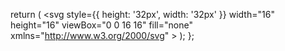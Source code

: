   return (
    <svg
      style={{ height: '32px', width: '32px' }}
      width="16"
      height="16"
      viewBox="0 0 16 16"
      fill="none"
      xmlns="http://www.w3.org/2000/svg"
    >
      <g id="State=Default, Type=language-ai">
        <g id="language-ai">
          <path
            d="M0 6.4C0 4.15979 0 3.03969 0.435974 2.18404C0.819467 1.43139 1.43139 0.819467 2.18404 0.435974C3.03969 0 4.15979 0 6.4 0H9.6C11.8402 0 12.9603 0 13.816 0.435974C14.5686 0.819467 15.1805 1.43139 15.564 2.18404C16 3.03969 16 4.15979 16 6.4V9.6C16 11.8402 16 12.9603 15.564 13.816C15.1805 14.5686 14.5686 15.1805 13.816 15.564C12.9603 16 11.8402 16 9.6 16H6.4C4.15979 16 3.03969 16 2.18404 15.564C1.43139 15.1805 0.819467 14.5686 0.435974 13.816C0 12.9603 0 11.8402 0 9.6V6.4Z"
            fill="#03EAB3"
          />
          <g id="stars-02">
            <path
              id="Fill"
              d="M8.50653 3.43994L9.38518 5.72443C9.52807 6.09593 9.59951 6.28169 9.71061 6.43793C9.80908 6.57641 9.93007 6.6974 10.0685 6.79586C10.2248 6.90696 10.4105 6.9784 10.782 7.12129L13.0665 7.99994L10.782 8.87859C10.4105 9.02148 10.2248 9.09292 10.0685 9.20402C9.93007 9.30248 9.80908 9.42347 9.71061 9.56195C9.59951 9.7182 9.52807 9.90395 9.38518 10.2754L8.50653 12.5599L7.62788 10.2755C7.485 9.90395 7.41355 9.7182 7.30246 9.56195C7.20399 9.42347 7.083 9.30248 6.94452 9.20402C6.78828 9.09292 6.60253 9.02148 6.23102 8.87859L3.94653 7.99994L6.23102 7.12129C6.60253 6.97841 6.78828 6.90696 6.94452 6.79586C7.083 6.6974 7.20399 6.57641 7.30245 6.43793C7.41355 6.28169 7.485 6.09593 7.62788 5.72443L8.50653 3.43994Z"
              fill="white"
            />
            <path
              id="Icon (Stroke)"
              fill-rule="evenodd"
              clip-rule="evenodd"
              d="M4.19995 2.36328C4.51475 2.36328 4.76995 2.61848 4.76995 2.93328V3.62995H5.46661C5.78142 3.62995 6.03661 3.88515 6.03661 4.19995C6.03661 4.51475 5.78142 4.76995 5.46661 4.76995H4.76995V5.46661C4.76995 5.78142 4.51475 6.03661 4.19995 6.03661C3.88515 6.03661 3.62995 5.78142 3.62995 5.46661V4.76995H2.93328C2.61848 4.76995 2.36328 4.51475 2.36328 4.19995C2.36328 3.88515 2.61848 3.62995 2.93328 3.62995H3.62995V2.93328C3.62995 2.61848 3.88515 2.36328 4.19995 2.36328ZM8.50661 2.86995C8.74246 2.86995 8.95396 3.0152 9.03862 3.23533L9.91727 5.51982C10.0706 5.91858 10.1155 6.02365 10.1752 6.10763C10.2368 6.19417 10.3124 6.26979 10.3989 6.33133C10.4829 6.39105 10.588 6.43592 10.9867 6.58929L13.2712 7.46794C13.4914 7.55261 13.6366 7.7641 13.6366 7.99995C13.6366 8.2358 13.4914 8.44729 13.2712 8.53195L10.9867 9.4106C10.588 9.56397 10.4829 9.60885 10.3989 9.66856C10.3124 9.7301 10.2368 9.80572 10.1752 9.89227C10.1155 9.97625 10.0706 10.0813 9.91727 10.4801L9.03862 12.7646C8.95396 12.9847 8.74246 13.1299 8.50661 13.1299C8.27076 13.1299 8.05927 12.9847 7.97461 12.7646L7.09596 10.4801C6.94259 10.0813 6.89771 9.97624 6.838 9.89227C6.77646 9.80572 6.70084 9.7301 6.61429 9.66856C6.53032 9.60885 6.42524 9.56397 6.02649 9.4106L3.742 8.53195C3.52187 8.44729 3.37661 8.2358 3.37661 7.99995C3.37661 7.7641 3.52187 7.55261 3.742 7.46794L6.02649 6.58929C6.42524 6.43592 6.53031 6.39105 6.61429 6.33133C6.70084 6.26979 6.77646 6.19417 6.838 6.10763C6.89771 6.02365 6.94259 5.91858 7.09596 5.51982L7.97461 3.23533C8.05927 3.0152 8.27076 2.86995 8.50661 2.86995ZM8.50661 5.02778L8.15997 5.92906C8.15281 5.94768 8.14575 5.96607 8.13877 5.98424C8.01678 6.30202 7.92077 6.5521 7.76707 6.76825C7.63168 6.95866 7.46532 7.12502 7.27492 7.26041C7.05876 7.4141 6.80868 7.51011 6.49091 7.6321C6.47274 7.63908 6.45434 7.64614 6.43572 7.6533L5.53445 7.99995L6.43572 8.34659C6.45434 8.35375 6.47274 8.36081 6.49091 8.36779C6.80869 8.48979 7.05876 8.58579 7.27492 8.73949C7.46532 8.87488 7.63168 9.04124 7.76707 9.23164C7.92077 9.4478 8.01678 9.69788 8.13877 10.0156C8.14575 10.0338 8.15281 10.0522 8.15997 10.0708L8.50661 10.9721L8.85326 10.0708C8.86042 10.0522 8.86748 10.0338 8.87446 10.0157C8.99645 9.69788 9.09246 9.4478 9.24616 9.23164C9.38155 9.04124 9.5479 8.87488 9.73831 8.73949C9.95446 8.58579 10.2045 8.48978 10.5223 8.36779C10.5405 8.36081 10.5589 8.35375 10.5775 8.34659L11.4788 7.99995L10.5775 7.6533C10.5589 7.64614 10.5405 7.63908 10.5223 7.6321C10.2045 7.51011 9.95446 7.4141 9.73831 7.26041C9.5479 7.12501 9.38155 6.95866 9.24616 6.76825C9.09246 6.5521 8.99645 6.30202 8.87446 5.98424C8.86748 5.96607 8.86042 5.94768 8.85326 5.92906L8.50661 5.02778ZM4.19995 9.96328C4.51475 9.96328 4.76995 10.2185 4.76995 10.5333V11.2299H5.46661C5.78142 11.2299 6.03661 11.4851 6.03661 11.7999C6.03661 12.1147 5.78142 12.3699 5.46661 12.3699H4.76995V13.0666C4.76995 13.3814 4.51475 13.6366 4.19995 13.6366C3.88515 13.6366 3.62995 13.3814 3.62995 13.0666V12.3699H2.93328C2.61848 12.3699 2.36328 12.1147 2.36328 11.7999C2.36328 11.4851 2.61848 11.2299 2.93328 11.2299H3.62995V10.5333C3.62995 10.2185 3.88515 9.96328 4.19995 9.96328Z"
              fill="#181818"
            />
          </g>
        </g>
      </g>
    </svg>
  );
};
